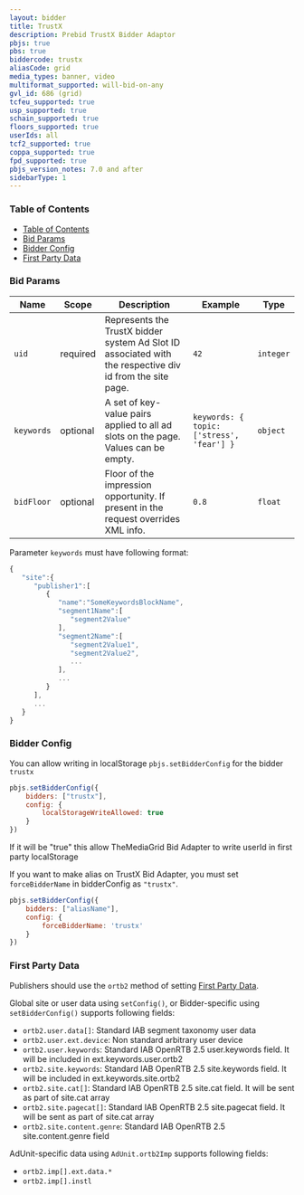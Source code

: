 ```yaml
---
layout: bidder
title: TrustX
description: Prebid TrustX Bidder Adaptor
pbjs: true
pbs: true
biddercode: trustx
aliasCode: grid
media_types: banner, video
multiformat_supported: will-bid-on-any
gvl_id: 686 (grid)
tcfeu_supported: true
usp_supported: true
schain_supported: true
floors_supported: true
userIds: all
tcf2_supported: true
coppa_supported: true
fpd_supported: true
pbjs_version_notes: 7.0 and after
sidebarType: 1
---
```


### Table of Contents

- [Table of Contents](#table-of-contents)
- [Bid Params](#bid-params)
- [Bidder Config](#bidder-config)
- [First Party Data](#first-party-data)



### Bid Params


| Name           | Scope     | Description                                                                                              | Example                                   | Type      |
|----------------|-----------|----------------------------------------------------------------------------------------------------------|-------------------------------------------|-----------|
| `uid`          | required  | Represents the TrustX bidder system Ad Slot ID associated with the respective div id from the site page. | `42`                                      | `integer` |
| `keywords`     | optional  | A set of key-value pairs applied to all ad slots on the page. Values can be empty.                       | `keywords: { topic: ['stress', 'fear'] }` | `object`  |
| `bidFloor`     | optional  | Floor of the impression opportunity. If present in the request overrides XML info.                       | `0.8`                                     | `float`   |

Parameter `keywords` must have following format:

```javascript
{
   "site":{
      "publisher1":[
         {
            "name":"SomeKeywordsBlockName",
            "segment1Name":[
               "segment2Value"
            ],
            "segment2Name":[
               "segment2Value1",
               "segment2Value2",
               ...
            ],
            ...
         }
      ],
      ...
   }
}
```



### Bidder Config

You can allow writing in localStorage `pbjs.setBidderConfig` for the bidder `trustx`

```javascript
pbjs.setBidderConfig({
    bidders: ["trustx"],
    config: {
        localStorageWriteAllowed: true
    }
})
```

If it will be "true" this allow TheMediaGrid Bid Adapter to write userId in first party localStorage

If you want to make alias on TrustX Bid Adapter, you must set `forceBidderName` in bidderConfig as `"trustx"`.

```javascript
pbjs.setBidderConfig({
    bidders: ["aliasName"],
    config: {
        forceBidderName: 'trustx'
    }
})
```



### First Party Data

Publishers should use the `ortb2` method of setting [First Party Data](https://docs.prebid.org/features/firstPartyData.html).

Global site or user data using `setConfig()`, or Bidder-specific using `setBidderConfig()` supports following fields:

- `ortb2.user.data[]`: Standard IAB segment taxonomy user data
- `ortb2.user.ext.device`: Non standard arbitrary user device
- `ortb2.user.keywords`: Standard IAB OpenRTB 2.5 user.keywords field. It will be included in ext.keywords.user.ortb2
- `ortb2.site.keywords`: Standard IAB OpenRTB 2.5 site.keywords field. It will be included in ext.keywords.site.ortb2
- `ortb2.site.cat[]`: Standard IAB OpenRTB 2.5 site.cat field. It will be sent as part of site.cat array
- `ortb2.site.pagecat[]`: Standard IAB OpenRTB 2.5 site.pagecat field. It will be sent as part of site.cat array
- `ortb2.site.content.genre`: Standard IAB OpenRTB 2.5 site.content.genre field

AdUnit-specific data using `AdUnit.ortb2Imp` supports following fields:

- `ortb2.imp[].ext.data.*`
- `ortb2.imp[].instl`
